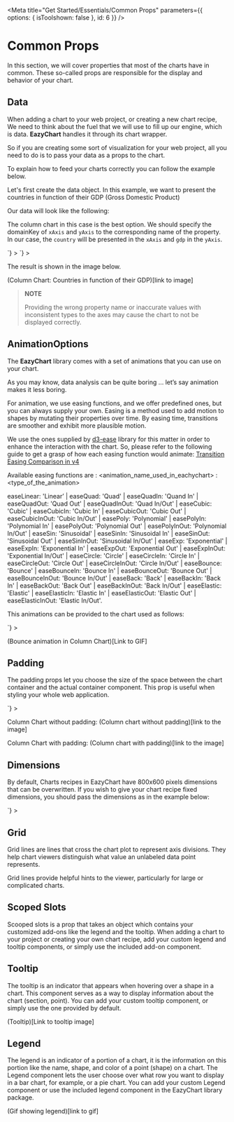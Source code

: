 
<Meta
  title="Get Started/Essentials/Common Props"
  parameters={{ options: { isToolshown: false }, id: 6 }}
/>

# Common Props

In this section, we will cover properties that most of the charts have in common.
These so-called props are responsible for the display and behavior of your chart.

## Data

When adding a chart to your web project,
or creating a new chart recipe, We need to think about the fuel that we will use to fill up our engine, which is data.
**EazyChart** handles it through its chart wrapper.

So if you are creating some sort of visualization for your web project, all you need to do is to pass your data as a props to the chart.

To explain how to feed your charts correctly you can follow the example below.

Let's first create the data object. In this example, we want to present the countries in function of their GDP (Gross Domestic Product)

Our data will look like the following:

<Tabs tabbedClassName="story-tabbed-code-block" showTabs={false}>
  <Tab
    language="javascript"
    code={`const data = [
  {
    gdp: 19.485,
    country: 'United States',
  },
  {
    gdp: 12.238,
    country: 'China',
  },
  {
    gdp: 4.872,
    country: 'Japan',
  },
];`}
  ></Tab>
</Tabs>

The column chart in this case is the best option.
We should specify the domainKey of `xAxis` and `yAxis` to the corresponding name of the property.
In our case, the `country` will be presented in the `xAxis` and `gdp` in the `yAxis`.

<Tabs tabbedClassName="story-tabbed-code-block-small" showTabs={true}>
  <Tab
    title="React"
    language="jsx"
    code={`<ColumnChart
  data={rawData}
  xAxis="{ domainKey: 'country'}"
  yAxis="{ domainKey: 'gdp', nice: 10}"
  colors="['#fe4a49', '#2ab7ca', '#fed766']"
/>`}
  ></Tab>
  <Tab
    title="Vue"
    language="markup"
    code={`<ColumnChart
  :data="rawData"
  :xAxis="{ domainKey: 'country'}"
  :yAxis="{ domainKey: 'gdp', nice: 10}"
  :colors="['#fe4a49', '#2ab7ca', '#fed766']"
/>`}
  ></Tab>
</Tabs>

The result is shown in the image below.

(Column Chart: Countries in function of their GDP)[link to image]

> **NOTE**
>
> Providing the wrong property name or inaccurate values with inconsistent types to the axes may cause the chart to not be displayed correctly.

## AnimationOptions

The **EazyChart** library comes with a set of animations that you can use on your chart.

As you may know, data analysis can be quite boring … let’s say animation makes it less boring.

For animation, we use easing functions, and we offer predefined ones, but you can always supply your own.
Easing is a method used to add motion to shapes by mutating their properties over time.
By easing time, transitions are smoother and exhibit more plausible motion.

We use the ones supplied by [d3-ease](https://github.com/d3/d3-ease) library for this matter in order to enhance the interaction with the chart.
So, please refer to the following guide to get a grasp of how each easing function would animate:
[Transition Easing Comparison in v4](https://bl.ocks.org/d3noob/1ea51d03775b9650e8dfd03474e202fe)

Available easing functions are : <animation_name_used_in_eachychart> : <type_of_the_animation>

easeLinear: 'Linear’ | easeQuad: 'Quad' | easeQuadIn: 'Quand In' | easeQuadOut: 'Quad Out' | easeQuadInOut: 'Quad In/Out' |
easeCubic: 'Cubic' | easeCubicIn: 'Cubic In' | easeCubicOut: 'Cubic Out' | easeCubicInOut: 'Cubic In/Out' |
easePoly: 'Polynomial' | easePolyIn: 'Polynomial In' | easePolyOut: 'Polynomial Out' | easePolyInOut: 'Polynomial In/Out' |
easeSin: 'Sinusoidal' | easeSinIn: 'Sinusoidal In' | easeSinOut: 'Sinusoidal Out' | easeSinInOut: 'Sinusoidal In/Out' |
easeExp: 'Exponential' | easeExpIn: 'Exponential In' | easeExpOut: 'Exponential Out' | easeExpInOut: 'Exponential In/Out' |
easeCircle: 'Circle' | easeCircleIn: 'Circle In' | easeCircleOut: 'Circle Out' | easeCircleInOut: 'Circle In/Out' |
easeBounce: 'Bounce' | easeBounceIn: 'Bounce In' | easeBounceOut: 'Bounce Out' | easeBounceInOut: 'Bounce In/Out' |
easeBack: 'Back' | easeBackIn: 'Back In' | easeBackOut: 'Back Out' | easeBackInOut: 'Back In/Out' | easeElastic: 'Elastic' |
easeElasticIn: 'Elastic In' | easeElasticOut: 'Elastic Out' | easeElasticInOut: 'Elastic In/Out'.

This animations can be provided to the chart used as follows:

<Tabs tabbedClassName="story-tabbed-code-block" showTabs={true}>
  <Tab
    title="Vue"
    language="markup"
    code={`<ColumnChart
    :data="rawData"
    :xAxis="{ domainKey: 'country'}"
    :yAxis="{ domainKey: 'gdp', nice: 10}"
    :colors="['#fe4a49', '#2ab7ca', '#fed766']"
    :animationOptions="{
      easing: 'easeBounce',
      duration: 400,
      delay: 0,
    }"
  ></ColumnChart>`}
  ></Tab>
</Tabs>

(Bounce animation in Column Chart)[Link to GIF]

## Padding

The padding props let you choose the size of the space between the chart container and the actual container component.
This prop is useful when styling your whole web application.

<Tabs tabbedClassName="story-tabbed-code-block" showTabs={true}>
  <Tab
    title="Vue"
    language="markup"
    code={`<ColumnChart
  :padding="{
    left: 100,
    bottom: 100,
    right: 100,
    top: 100,
  }"
></ColumnChart>`}
  ></Tab>
</Tabs>

Column Chart without padding:
(Column chart without padding)[link to the image]

Column Chart with padding:
(Column chart with padding)[link to the image]

## Dimensions

By default, Charts recipes in EazyChart have 800x600 pixels dimensions that can be overwritten.
If you wish to give your chart recipe fixed dimensions, you should pass the dimensions as in the example below:

<Tabs tabbedClassName="story-tabbed-code-block" showTabs={false}>
  <Tab
    language="javascript"
    code={`const dimensions = { width: 1200, height: 800 };`}
  ></Tab>
</Tabs>

<Tabs tabbedClassName="story-tabbed-code-block" showTabs={true}>
  <Tab
    title="Vue"
    language="markup"
    code={`<BarChart
  :dimensions="{ width: 1200, height: 800}"
></BarChart>`}
  ></Tab>
</Tabs>

## Grid

Grid lines are lines that cross the chart plot to represent axis divisions.
They help chart viewers distinguish what value an unlabeled data point represents.

Grid lines provide helpful hints to the viewer, particularly for large or complicated charts.

<Tabs tabbedClassName="story-tabbed-code-block" showTabs={false}>
  <Tab
    language="javascript"
    code={`grid = {
  directions: [Direction.HORIZONTAL, Direction.VERTICAL],
  color: '#a8a8a8',
};`}
  ></Tab>
</Tabs>

## Scoped Slots

Scooped slots is a prop that takes an object which contains your customized add-ons like the legend and the tooltip.
When adding a chart to your project or creating your own chart recipe, add your custom legend and tooltip components, or simply use the included add-on component.

<Tabs tabbedClassName="story-tabbed-code-block" showTabs={false}>
  <Tab
    language="javascript"
    code={`scopedSlots = {
  LegendComponent: Legend,
  TooltipComponent: Tooltip,
};`}
  ></Tab>
</Tabs>

## Tooltip

The tooltip is an indicator that appears when hovering over a shape in a chart.
This component serves as a way to display information about the chart (section, point).
You can add your custom tooltip component, or simply use the one provided by default.

(Tooltip)[Link to tooltip image]

## Legend

The legend is an indicator of a portion of a chart,
it is the information on this portion like the name, shape, and color of a point (shape) on a chart.
The Legend component lets the user choose over what row you want to display in a bar chart, for example, or a pie chart.
You can add your custom Legend component or use the included legend component in the EazyChart library package.

(Gif showing legend)[link to gif]
